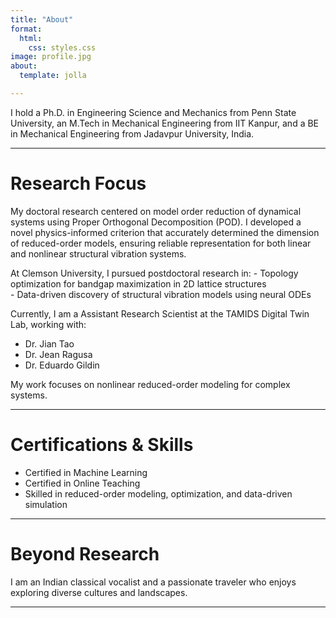 ```yaml
---
title: "About"
format:
  html:
    css: styles.css
image: profile.jpg
about:
  template: jolla

---
```


I hold a Ph.D. in Engineering Science and Mechanics from Penn State University, an M.Tech in Mechanical Engineering from IIT Kanpur, and a BE in Mechanical Engineering from Jadavpur University, India.

---

# Research Focus

My doctoral research centered on model order reduction of dynamical systems using Proper Orthogonal Decomposition (POD). I developed a novel physics-informed criterion that accurately determined the dimension of reduced-order models, ensuring reliable representation for both linear and nonlinear structural vibration systems.

At Clemson University, I pursued postdoctoral research in:
- Topology optimization for bandgap maximization in 2D lattice structures  
- Data-driven discovery of structural vibration models using neural ODEs

Currently, I am a Assistant Research Scientist at the TAMIDS Digital Twin Lab, working with:

- Dr. Jian Tao  
- Dr. Jean Ragusa  
- Dr. Eduardo Gildin  

My work focuses on nonlinear reduced-order modeling for complex systems.

---

# Certifications & Skills

- Certified in Machine Learning
- Certified in Online Teaching
- Skilled in reduced-order modeling, optimization, and data-driven simulation

---

# Beyond Research

I am an Indian classical vocalist and a passionate traveler who enjoys exploring diverse cultures and landscapes.

---
<style>

/* Ensure paragraphs, headings, and lists are left-aligned */
h1, h2, h3, h4, h5, h6, ul, ol {
  text-align: left !important;
}

/* Remove Bootstrap's default centering */
.container, .main-content {
  text-align: left !important;
}

/* Optional: Fix alignment for specific sections */
#about, #research-focus, #certifications {
  text-align: left !important;
}
</style>